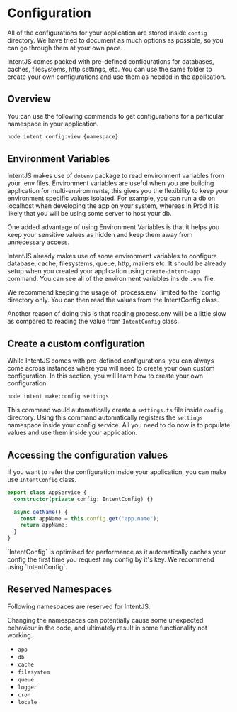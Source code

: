 
# Configuration

All of the configurations for your application are stored inside `config` directory. We have tried to document as much options as possible, so you can go through them at your own pace.

IntentJS comes packed with pre-defined configurations for databases, caches, filesystems, http settings, etc. You can use the same folder to create your own configurations and use them as needed in the application.

## Overview&#x20;

You can use the following commands to get configurations for a particular namespace in your application.

```bash
node intent config:view {namespace}
```

## Environment Variables

IntentJS makes use of `dotenv` package to read environment variables from your .env files. Environment variables are useful when you are building application for multi-environments, this gives you the flexibility to keep your environment specific values isolated. For example, you can run a db on localhost when developing the app on your system, whereas in Prod it is likely that you will be using some server to host your db.

One added advantage of using Environment Variables is that it helps you keep your sensitive values as hidden and keep them away from unnecessary access.

IntentJS already makes use of some environment variables to configure database, cache, filesystems, queue, http, mailers etc. It should be already setup when you created your application using `create-intent-app` command. You can see all of the environment variables inside `.env` file.

<Callout type="info" emoji="ℹ️">
  We recommend keeping the usage of `process.env` limited to the `config` directory
  only. You can then read the values from the IntentConfig class.

Another reason of doing this is that reading process.env will be a little slow
as compared to reading the value from `IntentConfig` class.

</Callout>

## &#x20;Create a custom configuration

While IntentJS comes with pre-defined configurations, you can always come across instances where you will need to create your own custom configuration. In this section, you will learn how to create your own configuration.

```bash
node intent make:config settings
```

This command would automatically create a `settings.ts` file inside `config` directory. Using this command automatically registers the `settings` namespace inside your config service. All you need to do now is to populate values and use them inside your application.

## Accessing the configuration values

If you want to refer the configuration inside your application, you can make use `IntentConfig` class.

```typescript
export class AppService {
  constructor(private config: IntentConfig) {}

  async getName() {
    const appName = this.config.get("app.name");
    return appName;
  }
}
```

<Callout type="info" emoji="ℹ️">
  `IntentConfig` is optimised for performance as it automatically caches your
  config the first time you request any config by it's key. We recommend using
  `IntentConfig`.
</Callout>

## Reserved Namespaces

Following namespaces are reserved for IntentJS.

<Callout type="info" emoji="ℹ️">
  Changing the namespaces can potentially cause some unexpected behaviour in the
  code, and ultimately result in some functionality not working.
</Callout>

- `app`
- `db`
- `cache`
- `filesystem`
- `queue`
- `logger`
- `cron`
- `locale`
